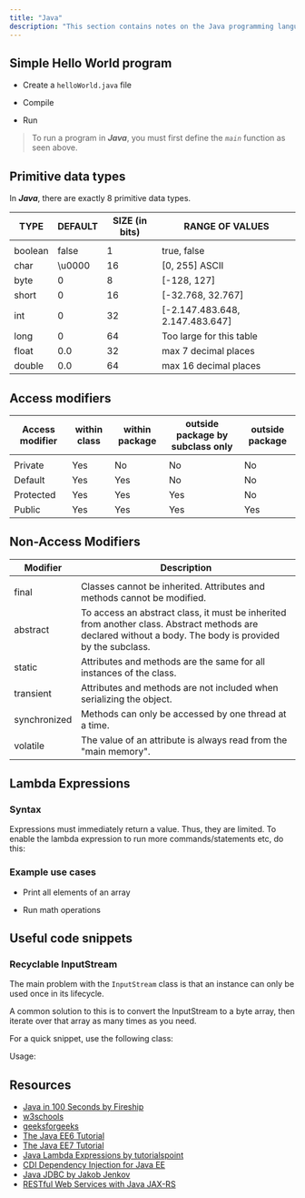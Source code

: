 ```yaml
---
title: "Java"
description: "This section contains notes on the Java programming language."
---
```



## Simple Hello World program

- Create a `helloWorld.java` file

  <Gist gistCode="b29f0911f2c60312781eeaffef349d2e" fileName="hello-world.java" />

- Compile

  <Gist gistCode="b29f0911f2c60312781eeaffef349d2e" fileName="compile.sh" />

- Run

  <Gist gistCode="b29f0911f2c60312781eeaffef349d2e" fileName="run.sh" />

> To run a program in ***Java***, you must first define the *`main`* function as seen above.

## Primitive data types

In ***Java***, there are exactly 8 primitive data types.

| TYPE| DEFAULT | SIZE (in bits) | RANGE OF VALUES |
| --- | --- | --- | --- |
|  |  |  |  |
| boolean | false | 1 | true, false |
| char | \u0000 | 16 | [0, 255] ASCII |
| byte | 0 | 8 | [-128, 127] |
| short | 0 | 16 | [-32.768, 32.767] |
| int | 0 | 32 | [-2.147.483.648, 2.147.483.647] |
| long | 0 | 64 | Too large for this table |
| float | 0.0 | 32 | max 7 decimal places |
| double | 0.0 | 64 | max 16 decimal places |

## Access modifiers

| Access modifier | within class | within package | outside package by subclass only | outside package |
| --- | --- | --- | --- | --- |
|  |  |  |  |  |
| Private | Yes | No | No | No |
| Default | Yes | Yes | No | No |
| Protected | Yes | Yes | Yes | No |
| Public | Yes | Yes | Yes | Yes |

## Non-Access Modifiers

| Modifier | Description |
| --- | --- |
|  |  |
| final | Classes cannot be inherited. Attributes and methods cannot be modified. |
| abstract | To access an abstract class, it must be inherited from another class. Abstract methods are declared without a body. The body is provided by the subclass. |
| static | Attributes and methods are the same for all instances of the class. |
| transient | Attributes and methods are not included when serializing the object. |
| synchronized | Methods can only be accessed by one thread at a time. |
| volatile | The value of an attribute is always read from the "main memory". |

## Lambda Expressions

### Syntax

<Gist gistCode="b29f0911f2c60312781eeaffef349d2e" fileName="lambda-syntax-1.java" />

Expressions must immediately return a value. Thus, they are limited. To enable the lambda expression to run more commands/statements etc, do this:

<Gist gistCode="b29f0911f2c60312781eeaffef349d2e" fileName="lambda-syntax-2.java" />

### Example use cases

- Print all elements of an array

  <Gist gistCode="b29f0911f2c60312781eeaffef349d2e" fileName="lambda-print-all.java" />

- Run math operations

  <Gist gistCode="b29f0911f2c60312781eeaffef349d2e" fileName="lambda-math.java" />

## Useful code snippets

### Recyclable InputStream

The main problem with the `InputStream` class is that an instance can only be used once in its lifecycle.

A common solution to this is to convert the InputStream to a byte array, then iterate over that array as many times as you need.

For a quick snippet, use the following class:

<Gist gistCode="b29f0911f2c60312781eeaffef349d2e" fileName="recyclable-inputstream.java" />

Usage:

<Gist gistCode="b29f0911f2c60312781eeaffef349d2e" fileName="recyclable-inputstream-demo.java" />

## Resources

- [Java in 100 Seconds by Fireship](https://youtu.be/l9AzO1FMgM8)
- [w3schools](https://www.w3schools.com/java/default.asp)
- [geeksforgeeks](https://www.geeksforgeeks.org/introduction-to-java/)
- [The Java EE6 Tutorial](https://docs.oracle.com/javaee/6/tutorial/doc/javaeetutorial6.pdf)
- [The Java EE7 Tutorial](https://docs.oracle.com/javaee/7/JEETT.pdf)
- [Java Lambda Expressions by tutorialspoint](https://www.tutorialspoint.com/java8/java8_lambda_expressions.htm)
- [CDI Dependency Injection for Java EE](https://dzone.com/articles/cdi-di-p1)
- [Java JDBC by Jakob Jenkov](http://tutorials.jenkov.com/jdbc/index.html)
- [RESTful Web Services with Java JAX-RS](https://docs.oracle.com/javaee/6/tutorial/doc/gilik.html)
